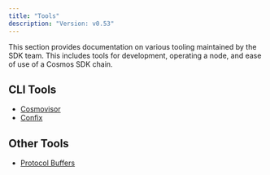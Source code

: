 ```yaml
---
title: "Tools"
description: "Version: v0.53"
---
```


This section provides documentation on various tooling maintained by the SDK team. This includes tools for development, operating a node, and ease of use of a Cosmos SDK chain.

## CLI Tools[​](#cli-tools "Direct link to CLI Tools")

* [Cosmovisor](/sdk/v0.53/build/tooling/cosmovisor)
* [Confix](/sdk/v0.53/build/tooling/confix)

## Other Tools[​](#other-tools "Direct link to Other Tools")

* [Protocol Buffers](/sdk/v0.53/build/tooling/protobuf)
